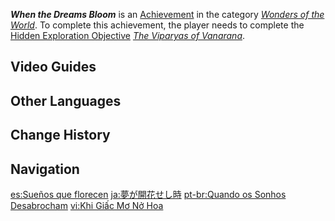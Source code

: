 {{Achievement Infobox
|id           = 81246
|order id     = 1232
|category     = Wonders of the World
|description  = Have the Viparyas bloom throughout the Aranara nursery.
|requirements = Complete ''[[The Viparyas of Vanarana]]''.
|primogems    = 5
|tracking     = 
|topic        = 
|hidden       = 1
|type         = Exploration
}}
'''''When the Dreams Bloom''''' is an [[Achievement]] in the category ''[[Wonders of the World]]''. To complete this achievement, the player needs to complete the [[Hidden Exploration Objective]] ''[[The Viparyas of Vanarana]]''.
<!--
==Gameplay Notes==

==Trivia==

==Video Guides==
{{EVT
|video1   = 
|caption1 = 
}}
-->
==Video Guides==
{{EVT
|video1   = https://youtu.be/wVWBkQ30bKQ
|caption1 = Hidden Achievement: When the Dreams Bloom
}}
==Other Languages==
{{Other Languages
|en      = When the Dreams Bloom
|zhs     = 梦想开花时
|zhs_rm  = Mèngxiǎng Kāihuā Shí
|zht     = 夢想開花時
|zht_rm  = Mèngxiǎng Kāihuā Shí
|zh_tl   = 
|ja      = 夢が開花せし時
|ja_rm   = Yume ga Kaika Seshi Toki
|ja_tl   = 
|ko      = 꿈이 피어날 때
|ko_tl   = When the Dreams Bloom
|es      = Sueños que florecen
|es_tl   = Dreams That Bloom
|fr      = Quand les rêves fleurissent
|fr_tl   = When the Dreams Bloom
|ru      = Когда расцветают мечты
|ru_tl   = When the Dreams Bloom
|th      = เมื่อยามฝันผลิบาน
|th_rm   = 
|th_tl   = 
|vi      = Khi Giấc Mơ Nở Hoa
|vi_tl   = When the Dreams Bloom
|de      = Wenn Träume blühen
|de_tl   = When Dreams Bloom
|id      = Saat Mimpi Akhirnya Berbunga
|id_tl   = When the Dream Finally Bloom
|pt      = Quando os Sonhos Desabrocham
|pt_tl   = 
|tr      = Hayaller Çiçek Açarken
|tr_tl   = When the Dreams Bloom
|it      = Sogni che sbocciano
|it_tl   = 
}}

==Change History==
{{Change History|3.0}}
<!--
==References==
{{Reflist}}
-->
==Navigation==
{{Achievement Navbox}}

[[es:Sueños que florecen]]
[[ja:夢が開花せし時]]
[[pt-br:Quando os Sonhos Desabrocham]]
[[vi:Khi Giấc Mơ Nở Hoa]]